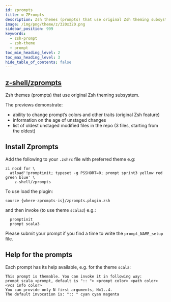 ```yaml
---
id: zprompts
title: ⚙️ ZPrompts
description: Zsh themes (prompts) that use original Zsh theming subsystem.
image: /img/png/theme/z/320x320.png
sidebar_position: 999
keywords:
  - zsh-prompt
  - zsh-theme
  - prompt
toc_min_heading_level: 2
toc_max_heading_level: 3
hide_table_of_contents: false
---
```


<!-- @format -->


## <i class="fa-brands fa-github"></i> [z-shell/zprompts][]

Zsh themes (prompts) that use original Zsh theming subsystem.

The previews demonstrate:

- ability to change prompt’s colors and other traits (original Zsh feature)
- information on the age of unstaged changes
- list of oldest unstaged modified files in the repo (3 files, starting from the oldest)

<ImgShow img='/img/cast/gif/zsh/zprompts.gif' alt='Zprompts Preview' />

<ImgShow img='/img/cast/gif/zsh/zprompts_theming.gif' alt='Zprompts Theming Preview' />

## Install Zprompts

<Tabs>
  <TabItem value="zi" label="Zi" default>

Add the following to your `.zshrc` file with preferred theme e.g:

```shell {2} showLineNumbers
zi nocd for \
  atload'!promptinit; typeset -g PSSHORT=0; prompt sprint3 yellow red green blue' \
    z-shell/zprompts
```

  </TabItem>
  <TabItem value="standalone" label="Standalone">

To use load the plugin:

```shell
source {where-zprompts-is}/zprompts.plugin.zsh
```

and then invoke (to use theme `scala3`) e.g.:

```shell showLineNumbers
  promptinit
  prompt scala3
```

  </TabItem>
</Tabs>

Please submit your prompt if you find a time to write the `prompt_NAME_setup` file.

## Help for the prompts

Each prompt has its help available, e.g. for the theme `scala`:

```shell title="prompt -h scala"
This prompt is themable. You can invoke it in following way:
prompt scala <prompt, default is ":: "> <prompt color> <path color> <vcs info color>
You can provide only N first arguments, N=1..4.
The default invocation is: ":: " cyan cyan magenta
```

<!-- end-of-file -->
<!-- links -->
<!-- external -->

[z-shell/zprompts]: https://github.com/z-shell/zprompts
